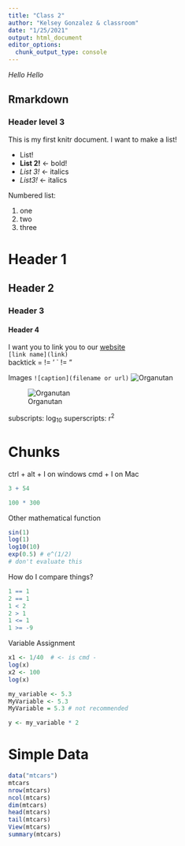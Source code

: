 ```yaml
---
title: "Class 2"
author: "Kelsey Gonzalez & classroom"
date: "1/25/2021"
output: html_document
editor_options: 
  chunk_output_type: console
---
```


_Hello_ *Hello* 

## Rmarkdown
### Header level 3 

This is my first knitr document. 
I want to make a list! 

* List!
* **List 2!** <- bold! 
* *List 3!* <- italics  
* _List3!_ <- italics  


Numbered list:

1. one
2. two
5. three

# Header 1
## Header 2
### Header 3
#### Header 4

I want you to link you to our [website](https://american-stat-412612.netlify.app/)  
`[link name](link)`  
backtick = ` 
` != ' 
` != " 

Images
`![caption](filename or url)`
![Organutan](https://images.immediate.co.uk/production/volatile/sites/23/2018/06/x_MLY3328-d43e353-scaled.jpg?webp=true&quality=90&crop=4px%2C222px%2C1906px%2C1270px&resize=620%2C413)

![Organutan](images/p033d894.jpg)


subscripts: log~10~ 
superscripts: r^2^ 


# Chunks 
ctrl + alt + I on windows
cmd + I on Mac
```r
3 + 54

100 * 300 
```

Other mathematical function
```r
sin(1)
log(1)
log10(10)
exp(0.5) # e^(1/2)
# don't evaluate this 
```

How do I compare things?
```r
1 == 1
2 == 1
1 < 2 
2 > 1 
1 <= 1
1 >= -9
```

Variable Assignment 
```r
x1 <- 1/40  # <- is cmd -
log(x)
x2 <- 100 
log(x)

my_variable <- 5.3
MyVariable <- 5.3
MyVariable = 5.3 # not recommended 

y <- my_variable * 2 

```



# Simple Data
```r
data("mtcars")
mtcars 
nrow(mtcars)
ncol(mtcars)
dim(mtcars)
head(mtcars)
tail(mtcars)
View(mtcars)
summary(mtcars)
```

